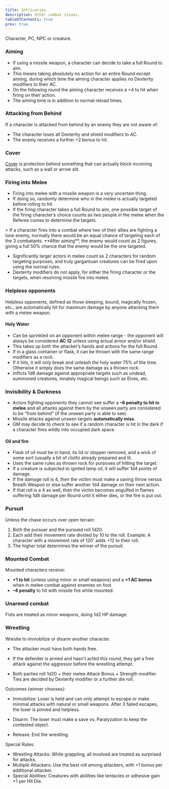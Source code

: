 ```yaml
---
title: Intricacies
description: Other combat issues.
tableOfContents: true
prev: true
---
```



<Aside title="Actor:" type="caution">
  Character, PC, NPC or creature.
</Aside>

### Aiming

- If using a missile weapon, a character can decide to take a full Round to aim.
- This means taking absolutely no action for an entire Round except aiming, during which time the aiming character applies no Dexterity modifiers to their AC.
- On the following round the aiming character receives a +4 to hit when firing on their action.
- The aiming time is in addition to normal reload times.

### Attacking from Behind

If a character is attacked from behind by an enemy they are not aware of:

- The character loses all Dexterity and shield modifiers to AC.
- The enemy receives a further +2 bonus to hit.

### Cover

[Cover](../../../reference/armor_cover/) is protection behind something that can actually block incoming attacks, such as a wall or arrow slit.

### Firing into Melee

- Firing into melee with a missile weapon is a very uncertain thing.
- If doing so, randomly determine who in the melee is actually targeted before rolling to hit.
- If the firing character takes a full Round to aim, one possible target of the firing character’s choice counts as two people in the melee when the Referee comes to determine the targets.

<Aside type="caution" title="Example">
  > If a character fires into a combat where two of their allies are fighting a lone enemy, normally there would be an equal chance of targeting each of the 3 combatants. **After aiming**, the enemy
  would count as 2 figures, giving a full 50% chance that the enemy would be the one targeted.
</Aside>

- Significantly larger actors in melee count as 2 characters for random targeting purposes, and truly gargantuan creatures can be fired upon using the normal rules.
- Dexterity modifiers do not apply, for either the firing character or the targets, when resolving missile fire into melee.

### Helpless opponents

Helpless opponents, defined as those sleeping, bound, magically frozen, etc., are automatically hit for maximum damage by anyone attacking them with a melee weapon.

#### Holy Water

- Can be sprinkled on an opponent within melee range - the opponent will always be considered **AC 12** unless using actual armor and/or shield.
- This takes up both the attacker’s hands and actions for the full Round.
- If in a glass container or flask, it can be thrown with the same range modifiers as a rock.
- If it hits, it will only break and unleash the holy water 75% of the time. Otherwise it simply does the same damage as a thrown rock.
- Inflicts 1d8 damage against appropriate targets such as undead, summoned creatures, innately magical beings such as Elves, etc.

### Invisibility & Darkness

- Actors fighting opponents they cannot see suffer a **–6 penalty to hit in melee** and all attacks against them by the unseen party are considered to be “from behind” (if the unseen party is able to
  see).
- Missile attacks against unseen targets **automatically miss**.
- GM may decide to check to see if a random character is hit in the dark if a character fires wildly into occupied dark space.

#### Oil and fire

- Flask of oil must be in hand, its lid or stopper removed, and a wick of some sort (usually a bit of cloth) already prepared and lit.
- Uses the same rules as thrown rock for purposes of hitting the target.
- If a creature is subjected to ignited lamp oil, it will suffer 1d4 points of damage.
- If the damage roll is 4, then the victim must make a saving throw versus Breath Weapon or else suffer another 1d4 damage on their next action.
- If that roll is a 4 as well, then the victim becomes engulfed in flames suffering 1d8 damage per Round until it either dies, or the fire is put out.

### Pursuit

Unless the chase occurs over open terrain:

1. Both the pursuer and the pursued roll 1d20.
2. Each add their movement rate divided by 10 to the roll. Example: A character with a movement rate of 120' adds +12 to their roll.
3. The higher total determines the winner of the pursuit.

### Mounted Combat

Mounted characters receive:

- **+1 to hit** (unless using minor or small weapons) and a **+1 AC bonus** when in melee combat against enemies on foot.
- **–4 penalty** to hit with missile fire while mounted.

### Unarmed combat

Fists are treated as minor weapons, doing 1d2 HP damage.

### Wrestling

Wrestle to immobilize or disarm another character.

- The attacker must have both hands free.

- If the defender is armed and hasn't acted this round, they get a free attack against the aggressor before the wrestling attempt.

- Both parties roll 1d20 + their melee Attack Bonus + Strength modifier. Ties are decided by Dexterity modifier or a further die roll.

Outcomes (winner chooses):

- Immobilize: Loser is held and can only attempt to escape or make minimal attacks with natural or small weapons. After 3 failed escapes, the loser is pinned and helpless.

- Disarm: The loser must make a save vs. Paralyzation to keep the contested object.
- Release: End the wrestling.

Special Rules:

- Wrestling Attacks: While grappling, all involved are treated as surprised for attacks.
- Multiple Attackers: Use the best roll among attackers, with +1 bonus per additional attacker.
- Special Abilities: Creatures with abilities like tentacles or adhesive gain +1 per Hit Die.
